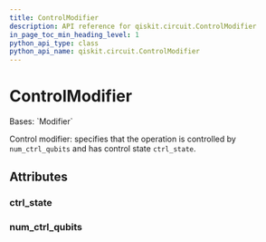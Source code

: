 ```yaml
---
title: ControlModifier
description: API reference for qiskit.circuit.ControlModifier
in_page_toc_min_heading_level: 1
python_api_type: class
python_api_name: qiskit.circuit.ControlModifier
---
```


# ControlModifier

<Class id="qiskit.circuit.ControlModifier" isDedicatedPage={true} github="https://github.com/qiskit/qiskit/tree/stable/0.45/qiskit/circuit/annotated_operation.py" signature="qiskit.circuit.ControlModifier(num_ctrl_qubits=0, ctrl_state=None)">
  Bases: `Modifier`

  Control modifier: specifies that the operation is controlled by `num_ctrl_qubits` and has control state `ctrl_state`.

  ## Attributes

  ### ctrl\_state

  <Attribute id="qiskit.circuit.ControlModifier.ctrl_state" name="ctrl_state" attributeTypeHint="int | str | None" attributeValue="= None" />

  ### num\_ctrl\_qubits

  <Attribute id="qiskit.circuit.ControlModifier.num_ctrl_qubits" name="num_ctrl_qubits" attributeTypeHint="int" attributeValue="= 0" />
</Class>

